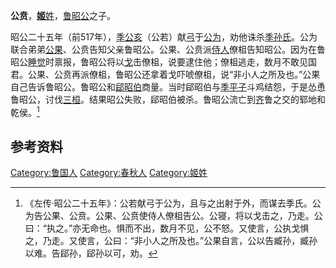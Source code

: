 {{Infobox 先秦人物
|image       = 
|姓= [[姬姓|姬]]
|name        = 
|shi        = 
|zi          = 
|hao         = 
|job         = 
|nickname    = 
|nickzi      = 
|posthumous  = 
|国家= [[鲁国|鲁国]]
|名称= 公贲
|hometown    = 
|birth       = 
|death       = 
|honor       = 
|honor2      = 
|spouse       = 
|父= 鲁昭公}}
'''公贲'''，[[姬姓|'''姬'''姓]]，[[鲁昭公|鲁昭公]]之子。

昭公二十五年（前517年），[[季公亥|季公亥]]（公若）献[[弓|弓]]于[[公为|公为]]，劝他诛杀[[季孙氏|季孙氏]]。公为联合弟弟[[公果|公果]]、公贲告知父亲鲁昭公。公果、公贲派[[宦官|侍人]]僚柤告知昭公。因为在鲁昭公[[睡觉|睡觉]]时禀报，鲁昭公将以[[戈|戈]]击僚柤，说要逮住他；僚柤逃走，数月不敢见国君。公果、公贲再派僚柤，鲁昭公还拿着戈吓唬僚柤，说“非小人之所及也。”公果自己告诉鲁昭公。鲁昭公和[[郈昭伯|郈昭伯]]商量。当时郈昭伯与[[季平子|季平子]]斗鸡结怨，于是怂恿鲁昭公，讨伐[[三桓|三桓]]。结果昭公失败，郈昭伯被杀。鲁昭公流亡到[[姜齐|齐]]鲁之交的郓地和乾侯。<ref>《左传·昭公二十五年》：公若献弓于公为，且与之出射于外，而谋去季氏。公为告公果、公贲。公果、公贲使侍人僚柤告公。公寝，将以戈击之，乃走。公曰：“执之。”亦无命也。惧而不出，数月不见，公不怒。又使言，公执戈惧之，乃走。又使言，公曰：“非小人之所及也。”公果自言，公以告臧孙，臧孙以难。告郈孙，郈孙以可，劝。</ref>

==参考资料==
{{reflist}}
[[Category:鲁国人|Category:鲁国人]]
[[Category:春秋人|Category:春秋人]]
[[Category:姬姓|Category:姬姓]]